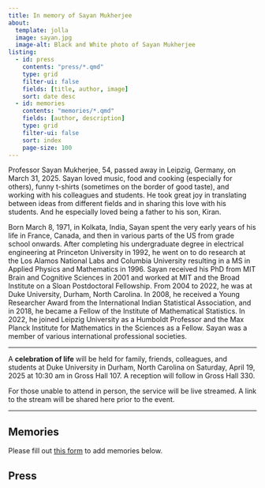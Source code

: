 ```yaml
---
title: In memory of Sayan Mukherjee
about:
  template: jolla
  image: sayan.jpg
  image-alt: Black and White photo of Sayan Mukherjee
listing: 
  - id: press
    contents: "press/*.qmd"
    type: grid
    filter-ui: false
    fields: [title, author, image]
    sort: date desc
  - id: memories
    contents: "memories/*.qmd"
    fields: [author, description]
    type: grid
    filter-ui: false
    sort: index
    page-size: 100
---
```


Professor Sayan Mukherjee, 54, passed away in Leipzig, Germany, on March 31, 2025. Sayan loved music, food and cooking (especially for others), funny t-shirts (sometimes on the border of good taste), and working with his colleagues and students. He took great joy in translating between ideas from different fields and in sharing this love with his students. And he especially loved being a father to his son, Kiran.

Born March 8, 1971, in Kolkata, India, Sayan spent the very early years of his life in France, Canada, and then in various parts of the US from grade school onwards. After completing his undergraduate degree in electrical engineering at Princeton University in 1992, he went on to do research at the Los Alamos National Labs and Columbia University resulting in a MS in Applied Physics and Mathematics in 1996. Sayan received his PhD from MIT Brain and Cognitive Sciences in 2001 and worked at MIT and the Broad Institute on a Sloan Postdoctoral Fellowship. From 2004 to 2022, he was at Duke University, Durham, North Carolina. In 2008, he received a Young Researcher Award from the International Indian Statistical Association, and in 2018, he became a Fellow of the Institute of Mathematical Statistics. In 2022, he joined Leipzig University as a Humboldt Professor and the Max Planck Institute for Mathematics in the Sciences as a Fellow. Sayan was a member of various international professional societies.

<hr>

A **celebration of life** will be held for family, friends, colleagues, and students at Duke University in Durham, North Carolina on Saturday, April 19, 2025 at 10:30 am in Gross Hall 107. A reception will follow in Gross Hall 330.

For those unable to attend in person, the service will be live streamed. A link to the stream will be shared here prior to the event.

<hr>

## Memories

Please fill out [this form](https://docs.google.com/forms/d/e/1FAIpQLScniSDpHmT6H4Z6MTr32DxDWyTW9Sf0tgoEEofJLFjrICxR6g/viewform) to add memories below.

:::{#memories}
:::

## Press

:::{#press}
:::
